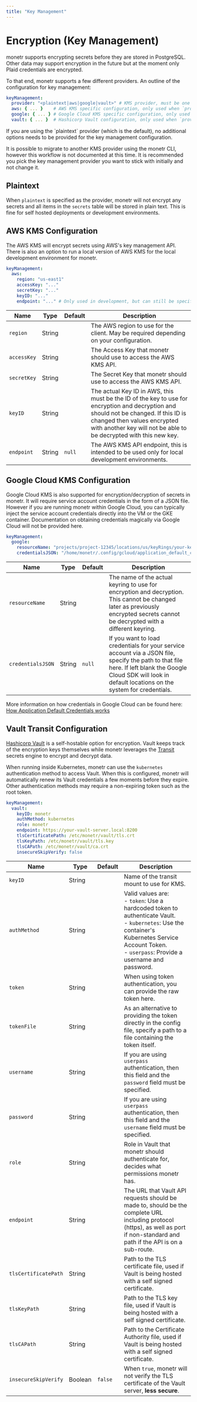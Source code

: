 ```yaml
---
title: "Key Management"
---
```



# Encryption (Key Management)

monetr supports encrypting secrets before they are stored in PostgreSQL. Other data may support encryption in the future
but at the moment only Plaid credentials are encrypted.

To that end, monetr supports a few different providers. An outline of the configuration for key management:

```yaml filename="config.yaml"
keyManagement:
  provider: "<plaintext|aws|google|vault>" # KMS provider, must be one of these values
  aws: { ... }    # AWS KMS specific configuration, only used when `provider: aws`
  google: { ... } # Google Cloud KMS specific configuration, only used when `provider: google`
  vault: { ... }  # Hashicorp Vault configuration, only used when `provider: vault`
```

<Callout type="info">
  If you are using the `plaintext` provider (which is the default), no additional options needs to be provided for the
  key management configuration.
</Callout>

It is possible to migrate to another KMS provider using the monetr CLI, however this workflow is not documented at this
time. It is recommended you pick the key management provider you want to stick with initially and not change it.

## Plaintext

When `plaintext` is specified as the provider, monetr will not encrypt any secrets and all items in the `secrets` table
will be stored in plain text. This is fine for self hosted deployments or development environments.

## AWS KMS Configuration

The AWS KMS will encrypt secrets using AWS's key management API. There is also an option to run a local version of AWS
KMS for the local development environment for monetr.

```yaml filename="config.yaml"
keyManagement:
  aws:
    region: "us-east1"
    accessKey: "..."
    secretKey: "..."
    keyID: "..."
    endpoint: "..." # Only used in development, but can still be specified if you want.
```

| **Name**    | **Type** | **Default** | **Description**                                                                                                                                                                                                                           |
| ----------- | -------- | ----------- | ----------------------------------------------------------------------------------------------------------------------------------------------------------------------------------------------------------------------------------------- |
| `region`    | String   |             | The AWS region to use for the client. May be required depending on your configuration.                                                                                                                                                    |
| `accessKey` | String   |             | The Access Key that monetr should use to access the AWS KMS API.                                                                                                                                                                          |
| `secretKey` | String   |             | The Secret Key that monetr should use to access the AWS KMS API.                                                                                                                                                                          |
| `keyID`     | String   |             | The actual Key ID in AWS, this must be the ID of the key to use for encryption and decryption and should not be changed. If this ID is changed then values encrypted with another key will not be able to be decrypted with this new key. |
| `endpoint`  | String   | `null`      | The AWS KMS API endpoint, this is intended to be used only for local development environments.                                                                                                                                            |

## Google Cloud KMS Configuration

Google Cloud KMS is also supported for encryption/decryption of secrets in monetr. It will require service account
credentials in the form of a JSON file. However if you are running monetr within Google Cloud, you can typically inject
the service account credentials directly into the VM or the GKE container. Documentation on obtaining credentials
magically via Google Cloud will not be provided here.

```yaml filename="config.yaml"
keyManagement:
  google:
    resourceName: "projects/project-12345/locations/us/keyRings/your-keyring-12345/cryptoKeys/your-crypto-key-12345"
    credentialsJSON: "/home/monetr/.config/gcloud/application_default_credentials.json" # Example path
```

| **Name**          | **Type** | **Default** | **Description**                                                                                                                                                                                                |
| ----------------- | -------- | ----------- | -------------------------------------------------------------------------------------------------------------------------------------------------------------------------------------------------------------- |
| `resourceName`    | String   |             | The name of the actual keyring to use for encryption and decryption. This cannot be changed later as previously encrypted secrets cannot be decrypted with a different keyring.                                |
| `credentialsJSON` | String   | `null`      | If you want to load credentials for your service account via a JSON file, specify the path to that file here. If left blank the Google Cloud SDK will look in default locations on the system for credentials. |

More information on how credentials in Google Cloud can be found here: [How Application Default Credentials
works](https://cloud.google.com/docs/authentication/application-default-credentials)

## Vault Transit Configuration

[Hashicorp Vault](https://www.vaultproject.io/) is a self-hostable option for encryption. Vault keeps track of the
encryption keys themselves while monetr leverages the
[Transit](https://developer.hashicorp.com/vault/docs/secrets/transit) secrets engine to encrypt and decrypt data.

When running inside Kubernetes, monetr can use the `kubernetes` authentication method to access Vault. When this is
configured, monetr will automatically renew its Vault credentials a few moments before they expire. Other authentication
methods may require a non-expiring token such as the root token.

```yaml filename="config.yaml"
keyManagement:
  vault:
    keyID: monetr
    authMethod: kubernetes
    role: monetr
    endpoint: https://your-vault-server.local:8200
    tlsCertificatePath: /etc/monetr/vault/tls.crt
    tlsKeyPath: /etc/monetr/vault/tls.key
    tlsCAPath: /etc/monetr/vault/ca.crt
    insecureSkipVerify: false
```

| **Name**             | **Type** | **Default** | **Description**                                                                                                                                                                                            |
| ---                  | ---      | ---         | ---                                                                                                                                                                                                        |
| `keyID`              | String   |             | Name of the transit mount to use for KMS.                                                                                                                                                                  |
| `authMethod`         | String   |             | Valid values are:<br/>- `token`: Use a hardcoded token to authenticate Vault.<br/>- `kubernetes`: Use the container's Kubernetes Service Account Token.<br/>- `userpass`: Provide a username and password. |
| `token`              | String   |             | When using token authentication, you can provide the raw token here.                                                                                                                                       |
| `tokenFile`          | String   |             | As an alternative to providing the token directly in the config file, specify a path to a file containing the token itself.                                                                                |
| `username`           | String   |             | If you are using `userpass` authentication, then this field and the `password` field must be specified.                                                                                                    |
| `password`           | String   |             | If you are using `userpass` authentication, then this field and the `username` field must be specified.                                                                                                    |
| `role`               | String   |             | Role in Vault that monetr should authenticate for, decides what permissions monetr has.                                                                                                                    |
| `endpoint`           | String   |             | The URL that Vault API requests should be made to, should be the complete URL including protocol (https), as well as port if non-standard and path if the API is on a sub-route.                           |
| `tlsCertificatePath` | String   |             | Path to the TLS certificate file, used if Vault is being hosted with a self signed certificate.                                                                                                            |
| `tlsKeyPath`         | String   |             | Path to the TLS key file, used if Vault is being hosted with a self signed certificate.                                                                                                                    |
| `tlsCAPath`          | String   |             | Path to the Certificate Authority file, used if Vault is being hosted with a self signed certificate.                                                                                                      |
| `insecureSkipVerify` | Boolean  | `false`     | When `true`, monetr will not verify the TLS certificate of the Vault server, **less secure**.                                                                                                              |
